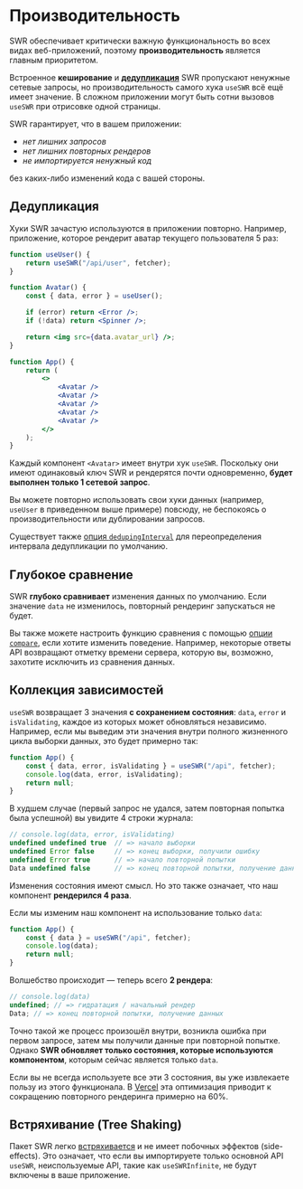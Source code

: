 # Производительность

SWR обеспечивает критически важную функциональность во всех видах веб-приложений, поэтому
**производительность** является главным приоритетом.

Встроенное **кеширование** и **[дедупликация](#дедупликация)** SWR пропускают ненужные сетевые запросы,
но производительность самого хука `useSWR` всё ещё имеет значение. В сложном приложении могут быть сотни
вызовов `useSWR` при отрисовке одной страницы.

SWR гарантирует, что в вашем приложении:

-   _нет лишних запросов_
-   _нет лишних повторных рендеров_
-   _не импортируется ненужный код_

без каких-либо изменений кода с вашей стороны.

## Дедупликация

Хуки SWR зачастую используются в приложении повторно. Например, приложение, которое рендерит
аватар текущего пользователя 5 раз:

```jsx
function useUser() {
    return useSWR("/api/user", fetcher);
}

function Avatar() {
    const { data, error } = useUser();

    if (error) return <Error />;
    if (!data) return <Spinner />;

    return <img src={data.avatar_url} />;
}

function App() {
    return (
        <>
            <Avatar />
            <Avatar />
            <Avatar />
            <Avatar />
            <Avatar />
        </>
    );
}
```

Каждый компонент `<Avatar>` имеет внутри хук `useSWR`. Поскольку они имеют одинаковый ключ SWR
и рендерятся почти одновременно, **будет выполнен только 1 сетевой запрос**.

Вы можете повторно использовать свои хуки данных (например, `useUser` в приведенном выше примере) повсюду,
не беспокоясь о производительности или дублировании запросов.

Существует также [опция `dedupingInterval`](/docs/options) для переопределения интервала дедупликации
по умолчанию.

## Глубокое сравнение

SWR **глубоко сравнивает** изменения данных по умолчанию. Если значение `data` не изменилось,
повторный рендеринг запускаться не будет.

Вы также можете настроить функцию сравнения с помощью [опции `compare`](/docs/options), если хотите
изменить поведение. Например, некоторые ответы API возвращают отметку времени сервера, которую вы,
возможно, захотите исключить из сравнения данных.

## Коллекция зависимостей

`useSWR` возвращает 3 значения **с сохранением состояния**: `data`, `error` и `isValidating`,
каждое из которых может обновляться независимо. Например, если мы выведим эти значения внутри
полного жизненного цикла выборки данных, это будет примерно так:

```jsx
function App() {
    const { data, error, isValidating } = useSWR("/api", fetcher);
    console.log(data, error, isValidating);
    return null;
}
```

В худшем случае (первый запрос не удался, затем повторная попытка была успешной) вы увидите 4 строки журнала:

```js
// console.log(data, error, isValidating)
undefined undefined true  // => начало выборки
undefined Error false     // => конец выборки, получили ошибку
undefined Error true      // => начало повторной попытки
Data undefined false      // => конец повторной попытки, получение данных
```

Изменения состояния имеют смысл. Но это также означает, что наш компонент **рендерился 4 раза**.

Если мы изменим наш компонент на использование только `data`:

```jsx
function App() {
    const { data } = useSWR("/api", fetcher);
    console.log(data);
    return null;
}
```

Волшебство происходит — теперь всего **2 рендера**:

```js
// console.log(data)
undefined; // => гидратация / начальный рендер
Data; // => конец повторной попытки, получение данных
```

Точно такой же процесс произошёл внутри, возникла ошибка при первом запросе, затем мы получили данные
при повторной попытке. Однако **SWR обновляет только состояния, которые используются компонентом**,
которым сейчас является только `data`.

Если вы не всегда используете все эти 3 состояния, вы уже извлекаете пользу из этого функционала.
В [Vercel](https://vercel.com) эта оптимизация приводит к сокращению повторного рендеринга примерно на 60%.

## Встряхивание (Tree Shaking)

Пакет SWR легко [встряхивается](https://webpack.js.org/guides/tree-shaking) и не имеет побочных эффектов
(side-effects). Это означает, что если вы импортируете только основной API `useSWR`, неиспользуемые API,
такие как `useSWRInfinite`, не будут включены в ваше приложение.
